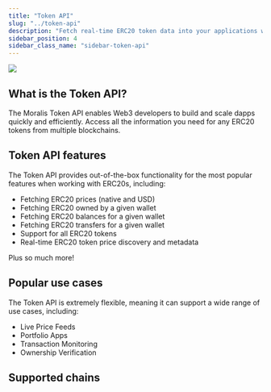 ```yaml
---
title: "Token API"
slug: "../token-api"
description: "Fetch real-time ERC20 token data into your applications with Moralis’s powerful cross-chain Token API, providing seamless access to price, ownership and transfer data."
sidebar_position: 4
sidebar_class_name: "sidebar-token-api"
---
```


![](/img/content/7b281e7-image.webp)

## What is the Token API?

The Moralis Token API enables Web3 developers to build and scale dapps quickly and efficiently. Access all the information you need for any ERC20 tokens from multiple blockchains.

## Token API features

The Token API provides out-of-the-box functionality for the most popular features when working with ERC20s, including:

- Fetching ERC20 prices (native and USD)
- Fetching ERC20 owned by a given wallet
- Fetching ERC20 balances for a given wallet
- Fetching ERC20 transfers for a given wallet
- Support for all ERC20 tokens
- Real-time ERC20 token price discovery and metadata

Plus so much more!

## Popular use cases

The Token API is extremely flexible, meaning it can support a wide range of use cases, including:

- Live Price Feeds
- Portfolio Apps
- Transaction Monitoring
- Ownership Verification

## Supported chains


<EVMChainData/>